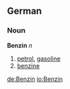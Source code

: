 ==German==
===Noun===
'''Benzin''' ''n''

# [[petrol]], [[gasoline]]
# [[benzine]]

[[de:Benzin]]
[[io:Benzin]]